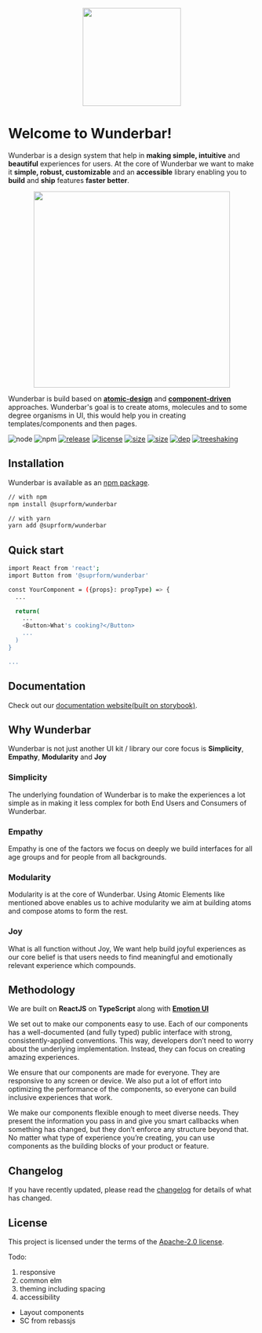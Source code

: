 
<Meta title='Wunderbar/Introduction' />

<p align='center'>
  <img
    src='https://github.com/suprform/wunderbar/raw/master/logo.png'
    width='200'
  />
</p>

# Welcome to Wunderbar!

Wunderbar is a design system that help in **making simple, intuitive** and **beautiful** experiences for users. At the core of Wunderbar we want to make it
**simple, robust, customizable** and an **accessible** library enabling you to **build** and **ship** features **faster better**.

<p align='center'>
  <img
    src='https://bradfrost.com/wp-content/uploads/2013/06/atomic-design.png'
    width='400'
  />
</p>

Wunderbar is build based on [**atomic-design**](https://bradfrost.com/blog/post/atomic-web-design/) and [**component-driven**](https://componentdriven.org) approaches.
Wunderbar's goal is to create atoms, molecules and to some degree organisms in UI, this would help you in creating templates/components and then pages.

![node](https://badgen.net/npm/node/@suprform/wunderbar)
![npm](https://badgen.net/npm/v/@suprform/wunderbar)
[![release](https://badgen.net/github/release/@suprform/wunderbar)](https://github.com/suprform/wunderbar/releases)
[![license](https://img.shields.io/badge/license-Apache-blue)](https://raw.githubusercontent.com/suprform/wunderbar/master/LICENSE.md)
[![size](https://badgen.net/bundlephobia/min/@suprform/wunderbar)](https://bundlephobia.com/package/@suprform/wunderbar@0.0.1)
[![size](https://badgen.net/bundlephobia/min/@suprform/wunderbar)](https://bundlephobia.com/package/@suprform/wunderbar@0.0.1)
[![dep](https://badgen.net/bundlephobia/dependency-count/@suprform/wunderbar)](https://bundlephobia.com/package/@suprform/wunderbar@0.0.1)
[![treeshaking](https://badgen.net/bundlephobia/tree-shaking/@suprform/wunderbar)](https://bundlephobia.com/package/@suprform/wunderbar@0.0.1)

## Installation

Wunderbar is available as an [npm package](https://www.npmjs.com/package/@suprform/wunderbar).

```sh
// with npm
npm install @suprform/wunderbar

// with yarn
yarn add @suprform/wunderbar
```

## Quick start

```sh
import React from 'react';
import Button from '@suprform/wunderbar'

const YourComponent = ({props}: propType) => {
  ...

  return(
    ...
    <Button>What's cooking?</Button>
    ...
  )
}

...

```

## Documentation

Check out our [documentation website(built on storybook)](https://suprform.github.io/wunderbar/).

## Why Wunderbar

Wunderbar is not just another UI kit / library our core focus is **Simplicity**, **Empathy**, **Modularity** and **Joy**

### Simplicity

The underlying foundation of Wunderbar is to make the experiences a lot simple as in making it less complex for both End Users and Consumers of Wunderbar.

### Empathy

Empathy is one of the factors we focus on deeply we build interfaces for all age groups and for people from all backgrounds.

### Modularity

Modularity is at the core of Wunderbar. Using Atomic Elements like mentioned above enables us to achive modularity we aim at building atoms and compose atoms to form the rest.

### Joy

What is all function without Joy, We want help build joyful experiences as our core belief is that users needs to find meaningful and emotionally relevant experience
which compounds.

## Methodology

We are built on **ReactJS** on **TypeScript** along with **[Emotion UI](https://emotion.sh/)**

We set out to make our components easy to use. Each of our components has a well-documented (and fully typed) public interface with strong, consistently-applied conventions. This way, developers don’t need to worry about the underlying implementation. Instead, they can focus on creating amazing experiences.

We ensure that our components are made for everyone. They are responsive to any screen or device. We also put a lot of effort into optimizing the performance of the components, so everyone can build inclusive experiences that work.

We make our components flexible enough to meet diverse needs. They present the information you pass in and give you smart callbacks when something has changed, but they don’t enforce any structure beyond that. No matter what type of experience you’re creating, you can use components as the building blocks of your product or feature.

## Changelog

If you have recently updated, please read the [changelog](https://github.com/suprform/wunderbar/releases) for details of what has changed.

## License

This project is licensed under the terms of the
[Apache-2.0 license](/LICENSE).


Todo: 

1. responsive
2. common elm
3. theming including spacing
4. accessibility
* Layout components
* SC from rebassjs